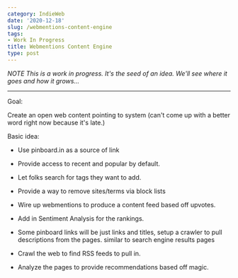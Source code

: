 ```yaml
---
category: IndieWeb
date: '2020-12-18'
slug: /webmentions-content-engine
tags:
- Work In Progress
title: Webmentions Content Engine
type: post
---
```



_NOTE This is a work in progress. It's the seed of an idea. We'll see where it goes and how it grows..._

---


Goal:

Create an open web content pointing to system (can't come up with a better word right now because it's late.)


Basic idea:

- Use pinboard.in as a source of link

- Provide access to recent and popular by default. 

- Let folks search for tags they want to add. 

- Provide a way to remove sites/terms via block lists

- Wire up webmentions to produce a content feed based off upvotes. 

- Add in Sentiment Analysis for the rankings.

- Some pinboard links will be just links and titles, setup a crawler to pull descriptions from the pages. similar to search engine results pages

- Crawl the web to find RSS feeds to pull in. 

- Analyze the pages to provide recommendations based off magic.